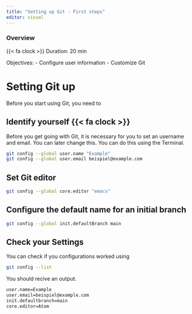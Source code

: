 ```yaml
---
title: "Setting up Git - First steps"
editor: visual
---
```


::: {.callout-note}
### Overview



{{< fa clock >}} Duration: 20 min
:::

Objectives:
- Configure user information
- Customize Git



# Setting Git up
Before you start using Git, you need to 

## Identify yourself {{< fa clock >}}

Before you get going with Git, it is necessary for you to set an username and email.
You can later change this. You can do this using the Terminal. 

```bash

git config --global user.name "Example"
git config --global user.email beispiel@example.com

```


## Set Git editor

```bash

git config --global core.editor "emacs"

```

## Configure the default name for an initial branch

```bash

git config --global init.defaultBranch main

```

## Check your Settings

You can check if you configurations worked using

```bash

git config --list

```

You should recive an output.

```bash

user.name=Example
user.email=beispiel@example.com
init.defaultbranch=main
core.editor=Atom

```


